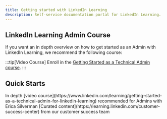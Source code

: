 ```yaml
---
title: Getting started with LinkedIn Learning
description: Self-service documentation portal for LinkedIn Learning.
---
```


## LinkedIn Learning Admin Course

If you want an in depth overview on how to get started as an Admin with LinkedIn Learning, we recommend the following course:

:::tip[Video Course]
Enroll in the [Getting Started as a Technical Admin course](https://www.linkedin.com/learning-login/share?account=104&forceAccount=false&redirect=https%3A%2F%2Fwww.linkedin.com%2Flearning%2Fgetting-started-as-a-technical-admin-for-linkedin-learning%3Ftrk%3Dshare_ent_url%26shareId%3DlthUDRpeTvqjeC2dLu%252B5Ww%253D%253D).
:::


## Quick Starts

<CardGrid>
    <Card title="Admin Course" icon="youtube">
		In depth [video course](https://www.linkedin.com/learning/getting-started-as-a-technical-admin-for-linkedin-learning) recommended for Admins with Erica Silverman
	</Card>
	<Card title="Explore our Playbooks" icon="open-book">
		[Curated content](https://learning.linkedin.com/customer-success-center) from our customer success team
	</Card>
	<LinkCard title="Authentication" description="Learn how to onboard users" href="/authentication/single-sign-on/" />
	<LinkCard title="License Management" description="Learn about all the ways to manage user's licenses" href="/license-management/provisioning-deprovisioning/" />
	<LinkCard title="Integrations" description="Learn all about how we integrate with your Learning Management System via AICC or Deep Integration Partners" href="/integrations/aicc/aicc" />
	<LinkCard title="Managing Groups" description="Use groups to assign courses, track team membership and reporting" href="/group-management/groups" />
	<LinkCard title="Custom Attributes" description="Learn how to sync user data via attributes" href="/attribute-management/custom-attributes/" />
</CardGrid>
